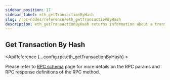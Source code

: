 ```yaml
---
sidebar_position: 17
sidebar_label: eth_getTransactionByHash
slug: /rpc-nodes/reference/eth_getTransactionByHash
description: eth_getTransactionByHash returns information about a transaction for a given hash. Useful for tracking and verifying specific transactions.
---
```



<head>
    <title>eth_getTransactionByHash RPC Method - Moralis Documentation</title>
</head>

## Get Transaction By Hash

<ApiReference {...config.rpc.eth_getTransactionByHash} >
<Admonition type="info" title="Note">

<p>
Please refer to <a href="/rpc-nodes/reference/evm-rpc-schema">RPC schema</a> page for more details on the RPC params and RPC response definitions of the RPC method. 
</p>
</Admonition>
</ApiReference>
